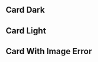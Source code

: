 
<Meta title="Components|Card" component={Card}/>

## Card Dark

<Preview>
  <Story name="Card Dark">
    <Card
      backgroundColor="#333"
      image="https://i.ibb.co/jR4rRqK/oono.png"
      title="High Score Girl"
      downColorLayer="#00d2d3"
      upColorLayer="#2e86de"
      titleLang="en"
    />
  </Story>
</Preview>

## Card Light

<Preview>
  <Story name="Card Light">
    <Card
      backgroundColor="#a9a9a9"
      image="https://i.ibb.co/jR4rRqK/oono.png"
      title="High Score Girl"
      downColorLayer="#ff1493"
      upColorLayer="#ffd500"
      titleLang="en"
    />
  </Story>
</Preview>

## Card With Image Error

<Preview>
  <Story name="Card With Image Error">
    <Card
      backgroundColor="#333"
      image="https://i.ibb.co/jR4rRqK/oono.webp"
      title="High Score Girl"
      downColorLayer="#00d2d3"
      upColorLayer="#2e86de"
      titleLang="en"
    />
  </Story>
</Preview>
